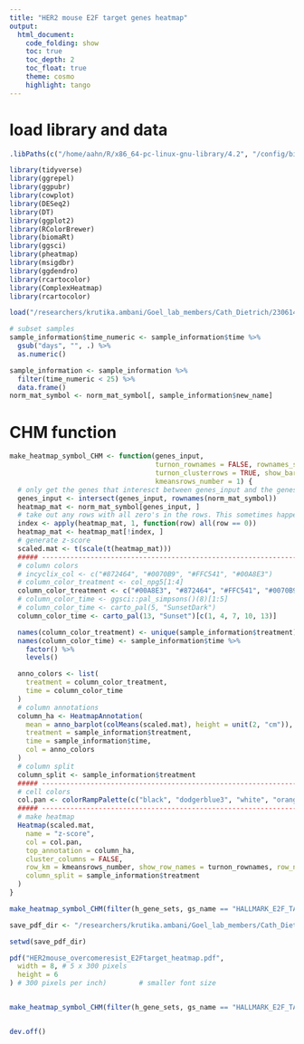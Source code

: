 ```yaml
---
title: "HER2 mouse E2F target genes heatmap"
output:
  html_document:
    code_folding: show
    toc: true
    toc_depth: 2
    toc_float: true
    theme: cosmo
    highlight: tango
---
```


# load library and data

```r
.libPaths(c("/home/aahn/R/x86_64-pc-linux-gnu-library/4.2", "/config/binaries/R/4.2.0/R_libraries", "/config/binaries/R/4.2.0/lib64/R/library"))
```

```r
library(tidyverse)
library(ggrepel)
library(ggpubr)
library(cowplot)
library(DESeq2)
library(DT)
library(ggplot2)
library(RColorBrewer)
library(biomaRt)
library(ggsci)
library(pheatmap)
library(msigdbr)
library(ggdendro)
library(rcartocolor)
library(ComplexHeatmap)
library(rcartocolor)
```

```r
load("/researchers/krutika.ambani/Goel_lab_members/Cath_Dietrich/230614_ABEMA_ARC_COMBO_VEH_primary_mouse_tumour/R_analysis/1.QC_prep/data/RData/prep.RData")
```



```r
# subset samples
sample_information$time_numeric <- sample_information$time %>%
  gsub("days", "", .) %>%
  as.numeric()

sample_information <- sample_information %>%
  filter(time_numeric < 25) %>%
  data.frame()
norm_mat_symbol <- norm_mat_symbol[, sample_information$new_name]
```


# CHM function

```r
make_heatmap_symbol_CHM <- function(genes_input,
                                    turnon_rownames = FALSE, rownames_size = 7,
                                    turnon_clusterrows = TRUE, show_barplot = FALSE,
                                    kmeansrows_number = 1) {
  # only get the genes that interesct between genes_input and the genes in the normalised matrix
  genes_input <- intersect(genes_input, rownames(norm_mat_symbol))
  heatmap_mat <- norm_mat_symbol[genes_input, ]
  # take out any rows with all zero's in the rows. This sometimes happens because when i only select out the PAR group, all zeros but its in the matrix because in the LYFR it is expressed. These are quite interesting... SASP genes that are not expressed at PAR but only expressed in LYFR. I wonder if these are expressed at PAR treated with LY + Fulv. shouldn't be? cuz Fulv brings most things down ...
  index <- apply(heatmap_mat, 1, function(row) all(row == 0))
  heatmap_mat <- heatmap_mat[!index, ]
  # generate z-score
  scaled.mat <- t(scale(t(heatmap_mat)))
  ##### ----------------------------------------------------------------------------------------------------
  # column colors
  # incyclix_col <- c("#872464", "#0070B9", "#FFC541", "#00A8E3")
  # column_color_treatment <- col_npg5[1:4]
  column_color_treatment <- c("#00A8E3", "#872464", "#FFC541", "#0070B9")
  # column_color_time <- ggsci::pal_simpsons()(8)[1:5]
  # column_color_time <- carto_pal(5, "SunsetDark")
  column_color_time <- carto_pal(13, "Sunset")[c(1, 4, 7, 10, 13)]

  names(column_color_treatment) <- unique(sample_information$treatment)
  names(column_color_time) <- sample_information$time %>%
    factor() %>%
    levels()

  anno_colors <- list(
    treatment = column_color_treatment,
    time = column_color_time
  )
  # column annotations
  column_ha <- HeatmapAnnotation(
    mean = anno_barplot(colMeans(scaled.mat), height = unit(2, "cm")),
    treatment = sample_information$treatment,
    time = sample_information$time,
    col = anno_colors
  )
  # column split
  column_split <- sample_information$treatment
  ##### ----------------------------------------------------------------------------------------------------
  # cell colors
  col.pan <- colorRampPalette(c("black", "dodgerblue3", "white", "orange", "red"))(100)
  ##### ----------------------------------------------------------------------------------------------------
  # make heatmap
  Heatmap(scaled.mat,
    name = "z-score",
    col = col.pan,
    top_annotation = column_ha,
    cluster_columns = FALSE,
    row_km = kmeansrows_number, show_row_names = turnon_rownames, row_names_gp = gpar(fontsize = rownames_size),
    column_split = sample_information$treatment
  )
}

make_heatmap_symbol_CHM(filter(h_gene_sets, gs_name == "HALLMARK_E2F_TARGETS")$gene_symbol, kmeansrows_number = 1)
```

```r
save_pdf_dir <- "/researchers/krutika.ambani/Goel_lab_members/Cath_Dietrich/230614_ABEMA_ARC_COMBO_VEH_primary_mouse_tumour/R_analysis/paper_figures/figures_output"

setwd(save_pdf_dir)

pdf("HER2mouse_overcomeresist_E2Ftarget_heatmap.pdf",
  width = 8, # 5 x 300 pixels
  height = 6
) # 300 pixels per inch)        # smaller font size


make_heatmap_symbol_CHM(filter(h_gene_sets, gs_name == "HALLMARK_E2F_TARGETS")$gene_symbol, kmeansrows_number = 1)


dev.off()
```

